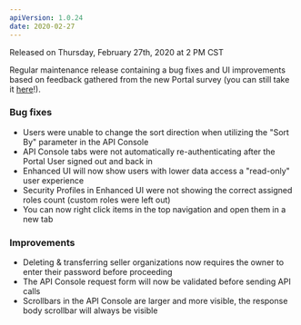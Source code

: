 ```yaml
---
apiVersion: 1.0.24
date: 2020-02-27
---
```


Released on Thursday, February 27th, 2020 at 2 PM CST

Regular maintenance release containing a bug fixes and UI improvements based on feedback gathered from the new Portal survey (you can still take it [here](https://forms.gle/K3sMq9PCd6Ze32366)!).

### Bug fixes
- Users were unable to change the sort direction when utilizing the "Sort By" parameter in the API Console
- API Console tabs were not automatically re-authenticating after the Portal User signed out and back in
- Enhanced UI will now show users with lower data access a "read-only" user experience
- Security Profiles in Enhanced UI were not showing the correct assigned roles count (custom roles were left out)
- You can now right click items in the top navigation and open them in a new tab

### Improvements
- Deleting & transferring seller organizations now requires the owner to enter their password before proceeding
- The API Console request form will now be validated before sending API calls
- Scrollbars in the API Console are larger and more visible, the response body scrollbar will always be visible